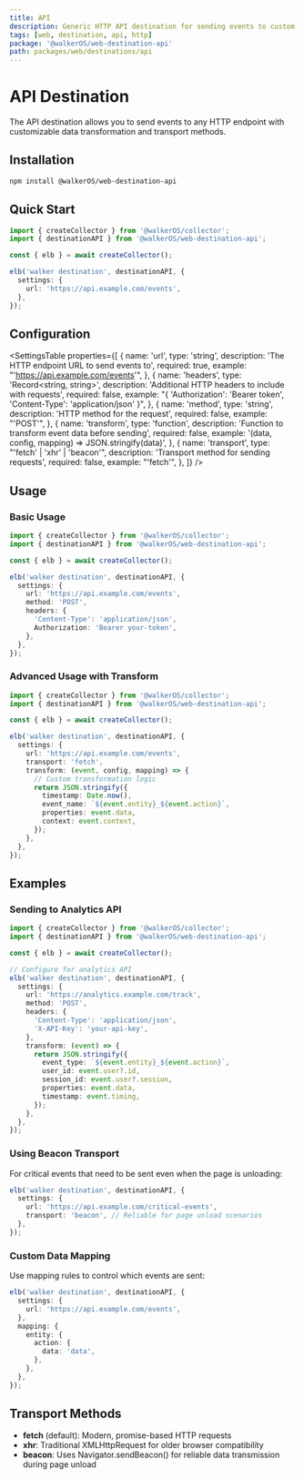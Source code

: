 ```yaml
---
title: API
description: Generic HTTP API destination for sending events to custom endpoints
tags: [web, destination, api, http]
package: '@walkerOS/web-destination-api'
path: packages/web/destinations/api
---
```



# API Destination

<PackageLink
  env="web"
  github="packages/web/destinations/api"
  npm="@walkerOS/web-destination-api"
/>

The API destination allows you to send events to any HTTP endpoint with
customizable data transformation and transport methods.

## Installation

```bash
npm install @walkerOS/web-destination-api
```

## Quick Start

```typescript
import { createCollector } from '@walkerOS/collector';
import { destinationAPI } from '@walkerOS/web-destination-api';

const { elb } = await createCollector();

elb('walker destination', destinationAPI, {
  settings: {
    url: 'https://api.example.com/events',
  },
});
```

## Configuration

<SettingsTable
  properties={[
    {
      name: 'url',
      type: 'string',
      description: 'The HTTP endpoint URL to send events to',
      required: true,
      example: "'https://api.example.com/events'",
    },
    {
      name: 'headers',
      type: 'Record<string, string>',
      description: 'Additional HTTP headers to include with requests',
      required: false,
      example:
        "{ 'Authorization': 'Bearer token', 'Content-Type': 'application/json' }",
    },
    {
      name: 'method',
      type: 'string',
      description: 'HTTP method for the request',
      required: false,
      example: "'POST'",
    },
    {
      name: 'transform',
      type: 'function',
      description: 'Function to transform event data before sending',
      required: false,
      example: '(data, config, mapping) => JSON.stringify(data)',
    },
    {
      name: 'transport',
      type: "'fetch' | 'xhr' | 'beacon'",
      description: 'Transport method for sending requests',
      required: false,
      example: "'fetch'",
    },
  ]}
/>

## Usage

### Basic Usage

```typescript
import { createCollector } from '@walkerOS/collector';
import { destinationAPI } from '@walkerOS/web-destination-api';

const { elb } = await createCollector();

elb('walker destination', destinationAPI, {
  settings: {
    url: 'https://api.example.com/events',
    method: 'POST',
    headers: {
      'Content-Type': 'application/json',
      Authorization: 'Bearer your-token',
    },
  },
});
```

### Advanced Usage with Transform

```typescript
import { createCollector } from '@walkerOS/collector';
import { destinationAPI } from '@walkerOS/web-destination-api';

const { elb } = await createCollector();

elb('walker destination', destinationAPI, {
  settings: {
    url: 'https://api.example.com/events',
    transport: 'fetch',
    transform: (event, config, mapping) => {
      // Custom transformation logic
      return JSON.stringify({
        timestamp: Date.now(),
        event_name: `${event.entity}_${event.action}`,
        properties: event.data,
        context: event.context,
      });
    },
  },
});
```

## Examples

### Sending to Analytics API

```typescript
import { createCollector } from '@walkerOS/collector';
import { destinationAPI } from '@walkerOS/web-destination-api';

const { elb } = await createCollector();

// Configure for analytics API
elb('walker destination', destinationAPI, {
  settings: {
    url: 'https://analytics.example.com/track',
    method: 'POST',
    headers: {
      'Content-Type': 'application/json',
      'X-API-Key': 'your-api-key',
    },
    transform: (event) => {
      return JSON.stringify({
        event_type: `${event.entity}_${event.action}`,
        user_id: event.user?.id,
        session_id: event.user?.session,
        properties: event.data,
        timestamp: event.timing,
      });
    },
  },
});
```

### Using Beacon Transport

For critical events that need to be sent even when the page is unloading:

```typescript
elb('walker destination', destinationAPI, {
  settings: {
    url: 'https://api.example.com/critical-events',
    transport: 'beacon', // Reliable for page unload scenarios
  },
});
```

### Custom Data Mapping

Use mapping rules to control which events are sent:

```typescript
elb('walker destination', destinationAPI, {
  settings: {
    url: 'https://api.example.com/events',
  },
  mapping: {
    entity: {
      action: {
        data: 'data',
      },
    },
  },
});
```

## Transport Methods

- **fetch** (default): Modern, promise-based HTTP requests
- **xhr**: Traditional XMLHttpRequest for older browser compatibility
- **beacon**: Uses Navigator.sendBeacon() for reliable data transmission during
  page unload
